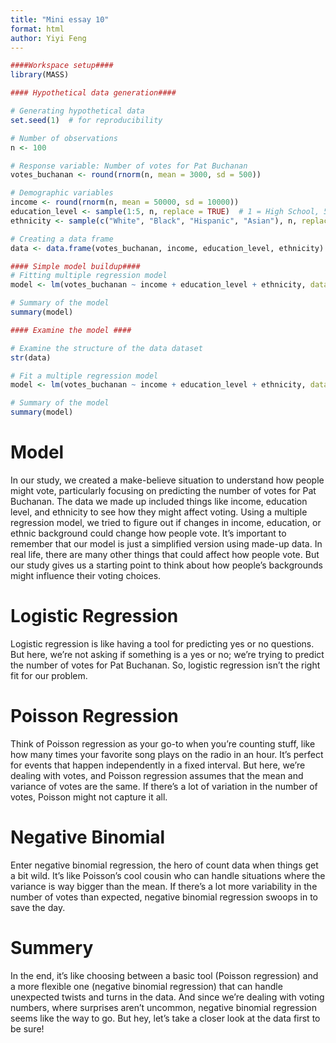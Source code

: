 ---
title: "Mini essay 10"
format: html
author: Yiyi Feng
---
```{r}
####Workspace setup####
library(MASS)
```


```{r}
#### Hypothetical data generation####

# Generating hypothetical data
set.seed(1)  # for reproducibility

# Number of observations
n <- 100

# Response variable: Number of votes for Pat Buchanan
votes_buchanan <- round(rnorm(n, mean = 3000, sd = 500))

# Demographic variables
income <- round(rnorm(n, mean = 50000, sd = 10000))
education_level <- sample(1:5, n, replace = TRUE)  # 1 = High School, 5 = PhD
ethnicity <- sample(c("White", "Black", "Hispanic", "Asian"), n, replace = TRUE)

# Creating a data frame
data <- data.frame(votes_buchanan, income, education_level, ethnicity)

```


```{r}
#### Simple model buildup####
# Fitting multiple regression model
model <- lm(votes_buchanan ~ income + education_level + ethnicity, data = data)

# Summary of the model
summary(model)

```
```{r}
#### Examine the model ####

# Examine the structure of the data dataset
str(data)

# Fit a multiple regression model
model <- lm(votes_buchanan ~ income + education_level + ethnicity, data = data)

# Summary of the model
summary(model)

```

# Model

In our study, we created a make-believe situation to understand how people might vote, particularly focusing on predicting the number of votes for Pat Buchanan. The data we made up included things like income, education level, and ethnicity to see how they might affect voting. Using a multiple regression model, we tried to figure out if changes in income, education, or ethnic background could change how people vote. It's important to remember that our model is just a simplified version using made-up data. In real life, there are many other things that could affect how people vote. But our study gives us a starting point to think about how people's backgrounds might influence their voting choices.

# Logistic Regression

Logistic regression is like having a tool for predicting yes or no questions. But here, we're not asking if something is a yes or no; we're trying to predict the number of votes for Pat Buchanan. So, logistic regression isn't the right fit for our problem.

# Poisson Regression

Think of Poisson regression as your go-to when you're counting stuff, like how many times your favorite song plays on the radio in an hour. It's perfect for events that happen independently in a fixed interval. But here, we're dealing with votes, and Poisson regression assumes that the mean and variance of votes are the same. If there's a lot of variation in the number of votes, Poisson might not capture it all.

# Negative Binomial

Enter negative binomial regression, the hero of count data when things get a bit wild. It's like Poisson's cool cousin who can handle situations where the variance is way bigger than the mean. If there's a lot more variability in the number of votes than expected, negative binomial regression swoops in to save the day.

# Summery

In the end, it's like choosing between a basic tool (Poisson regression) and a more flexible one (negative binomial regression) that can handle unexpected twists and turns in the data. And since we're dealing with voting numbers, where surprises aren't uncommon, negative binomial regression seems like the way to go. But hey, let's take a closer look at the data first to be sure!




